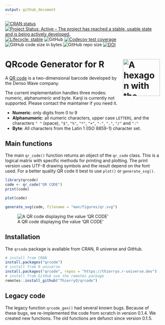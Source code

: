 ```yaml
---
output: github_document
---
```


<!-- README.md is generated from README.Rmd. Please edit that file -->

<!-- badges: start -->
  [![CRAN status](https://www.r-pkg.org/badges/version/qrcode)](https://CRAN.R-project.org/package=qrcode)
  [![Project Status: Active – The project has reached a stable, usable state and is being actively developed.](https://www.repostatus.org/badges/latest/active.svg)](https://www.repostatus.org/#active)
  [![Lifecycle: stable](https://lifecycle.r-lib.org/articles/figures/lifecycle-stable.svg)](https://lifecycle.r-lib.org/articles/stages.html#stable-1)
  ![GitHub](https://img.shields.io/github/license/thierryo/qrcode)
  [![Codecov test coverage](https://codecov.io/gh/thieryo/qrcode/branch/main/graph/badge.svg)](https://app.codecov.io/gh/thierryo/qrcode?branch=main)
  ![GitHub code size in bytes](https://img.shields.io/github/languages/code-size/thierryo/qrcode.svg)
  ![GitHub repo size](https://img.shields.io/github/repo-size/thierryo/qrcode.svg)
  [![DOI](https://zenodo.org/badge/DOI/10.5281/zenodo.5040089.svg)](https://doi.org/10.5281/zenodo.5040089)
<!-- badges: end -->

# QRcode Generator for R <img src="man/figures/logo.svg" align="right" alt="A hexagon with the word qrcode and a qrcode linking to the DOI" width="120" />

A [QR code](https://en.wikipedia.org/wiki/QR_code) is a two-dimensional barcode developed by the Denso Wave company.

The current implementation handles three modes: numeric, alphanumeric and byte.
Kanji is currently not supported.
Please contact the maintainer if you need it.

- **Numeric**: only digits from 0 to 9
- **Alphanumeric**: all numeric characters, upper case `LETTERS`, and the characters `" "` (space), `"$"`, `"%"`, `"*"`, `"+"`, `"-"`, `"."`, `"/"` and `":"`
- **Byte**: All characters from the Latin 1 (ISO 8859-1) character set.

## Main functions

The main `qr_code()` function returns an object of the `qr_code` class.
This is a logical matrix with specific methods for printing and plotting.
The print version uses UTF-8 drawing symbols and the result depend on the font used.
For a better quality QR code it best to use `plot()` or `generate_svg()`.

```r
library(qrcode)
code <- qr_code("QR CODE")
print(code)
```

```r
plot(code)
```

```r
generate_svg(code, filename = "man/figures/qr.svg")
```

![A QR code displaying the value 'QR CODE'](man/figures/qr.svg)

## Installation

The `qrcode` package is available from CRAN, R universe and GitHub.

```r
# install from CRAN
install.packages("qrcode")
# install from R universe
install.packages("qrcode", repos = "https://thierryo.r-universe.dev")
# install from GitHub use the remotes package
remotes::install_github("ThierryO/qrcode")
```

## Legacy code

The legacy function `qrcode_gen()` had several known bugs.
Because of these bugs, we re-implemented the code from scratch in version 0.1.4.
We created new functions.
The old functions are defunct since version 0.1.5.
